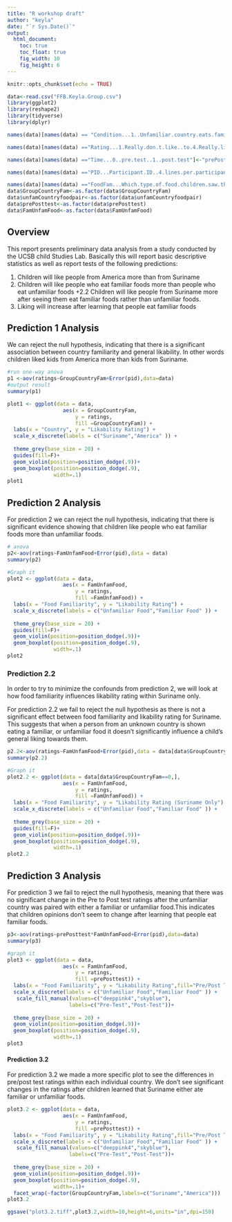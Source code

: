 ```yaml
---
title: "R workshop draft"
author: "keyla"
date: "`r Sys.Date()`"
output: 
  html_document:
    toc: true
    toc_float: true
    fig_width: 10
    fig_height: 6
---
```


```r
knitr::opts_chunk$set(echo = TRUE)
```

```r
data<-read.csv("FFB.Keyla.Group.csv")
library(ggplot2)
library(reshape2)
library(tidyverse)
library(dplyr)

names(data)[names(data) == "Condition...1..Unfamiliar.country.eats.familiar.food..2..unfamiliar.country.eats.unfamiliar.food.."] <- "unfamCountryfoodpair"

names(data)[names(data) =="Rating...1.Really.don.t.like..to.4.Really.like."]<-"ratings"

names(data)[names(data) =="Time...0..pre.test..1..post.test"]<-"prePosttest"

names(data)[names(data) =="PID...Participant.ID..4.lines.per.participants"]<-"pid"

names(data)[names(data) =="FoodFam...Which.type.of.food.children.saw.them.with..0..unfamiliar..1..familiar"]<-"FamUnfamFood"
data$GroupCountryFam<-as.factor(data$GroupCountryFam)
data$unfamCountryfoodpair<-as.factor(data$unfamCountryfoodpair)
data$prePosttest<-as.factor(data$prePosttest)
data$FamUnfamFood<-as.factor(data$FamUnfamFood)
```
## Overview

This report presents preliminary data analysis from a study conducted by the UCSB child Studies Lab. Basically this will report basic descriptive statistics as well as report tests of the following predictions:

1. Children will like people from America more than from Suriname
2. Children will like people who eat familiar foods more than people who eat unfamiliar foods
  +2.2 Children will like people from Suriname more after seeing them eat familiar foods rather than unfamiliar foods. 
3. Liking will increase after learning that people eat familiar foods
  
  


## Prediction 1 Analysis

We can reject the null hypothesis, indicating that there is a significant association between country familiarity and general likability. In other words children liked kids from America more than kids from Suriname. 

```r
#run one-way anova
p1 <-aov(ratings~GroupCountryFam+Error(pid),data=data)
#output result
summary(p1)

plot1 <- ggplot(data = data,
                  aes(x = GroupCountryFam,
                      y = ratings,
                      fill =GroupCountryFam)) +
  labs(x = "Country", y = "Likability Rating") +
  scale_x_discrete(labels = c("Suriname","America" )) +
 
  theme_grey(base_size = 20) +
  guides(fill=F)+
  geom_violin(position=position_dodge(.9))+
  geom_boxplot(position=position_dodge(.9),
               width=.1)
plot1
```


## Prediction 2 Analysis

For prediction 2 we can reject the null hypothesis, indicating that there is significant evidence showing that children like people who eat familiar foods more than unfamiliar foods.  

```r
# anova
p2<-aov(ratings~FamUnfamFood+Error(pid),data = data)
summary(p2)

#Graph it
plot2 <- ggplot(data = data,
                  aes(x = FamUnfamFood,
                      y = ratings,
                      fill =FamUnfamFood)) +
  labs(x = "Food Familiarity", y = "Likability Rating") +
  scale_x_discrete(labels = c("Unfamiliar Food","Familiar Food" )) +
 
  theme_grey(base_size = 20) +
  guides(fill=F)+
  geom_violin(position=position_dodge(.9))+
  geom_boxplot(position=position_dodge(.9),
               width=.1)
plot2

```

### Prediction 2.2

In order to try to minimize the confounds from prediction 2, we will look at how food familiarity influences likability rating within Suriname only.

For prediction 2.2 we fail to reject the null hypothesis as there is not a significant effect between food familiarity and likability rating for Suriname. This suggests that when a person from an unknown country is shown eating a familiar, or unfamiliar food it doesn't significantly influence a child's general liking towards them. 


```r
p2.2<-aov(ratings~FamUnfamFood+Error(pid),data = data[data$GroupCountryFam==0,])
summary(p2.2)

#Graph it
plot2.2 <- ggplot(data = data[data$GroupCountryFam==0,],
                  aes(x = FamUnfamFood,
                      y = ratings,
                      fill =FamUnfamFood)) +
  labs(x = "Food Familiarity", y = "Likability Rating (Suriname Only") +
  scale_x_discrete(labels = c("Unfamiliar Food","Familiar Food" )) +
 
  theme_grey(base_size = 20) +
  guides(fill=F)+
  geom_violin(position=position_dodge(.9))+
  geom_boxplot(position=position_dodge(.9),
               width=.1)
plot2.2

```


## Prediction 3 Analysis

For prediction 3 we fail to reject the null hypothesis, meaning that there was no significant change in the Pre to Post test ratings after the unfamiliar country was paired with either a familiar or unfamiliar food.This indicates that children opinions don't seem to change after learning that people eat familiar foods.

```r
p3<-aov(ratings~prePosttest*FamUnfamFood+Error(pid),data=data)
summary(p3)

#graph it
plot3 <- ggplot(data = data,
                  aes(x = FamUnfamFood,
                      y = ratings,
                      fill =prePosttest)) +
  labs(x = "Food Familiarity", y = "Likability Rating",fill="Pre/Post Test") +
  scale_x_discrete(labels = c("Unfamiliar Food","Familiar Food" )) +
   scale_fill_manual(values=c("deeppink4","skyblue"),
                    labels=c("Pre-Test","Post-Test"))+
 
  theme_grey(base_size = 20) +
  geom_violin(position=position_dodge(.9))+
  geom_boxplot(position=position_dodge(.9),
               width=.1)
plot3
```
#### Prediction 3.2
For prediction 3.2 we made a more specific plot to see the differences in pre/post test ratings within each individual country. We don't see significant changes in the ratings after children learned that Suriname either ate familiar or unfamiliar foods. 
```r

plot3.2 <- ggplot(data = data,
                  aes(x = FamUnfamFood,
                      y = ratings,
                      fill =prePosttest)) +
  labs(x = "Food Familiarity", y = "Likability Rating",fill="Pre/Post Test") +
  scale_x_discrete(labels = c("Unfamiliar Food","Familiar Food" )) +
   scale_fill_manual(values=c("deeppink4","skyblue"),
                    labels=c("Pre-Test","Post-Test"))+
 
  theme_grey(base_size = 20) +
  geom_violin(position=position_dodge(.9))+
  geom_boxplot(position=position_dodge(.9),
               width=.1)+
  facet_wrap(~factor(GroupCountryFam,labels=c("Suriname","America")))
plot3.2

ggsave("plot3.2.tiff",plot3.2,width=10,height=6,units="in",dpi=150)
```


